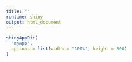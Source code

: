 ```yaml
---
title: ""
runtime: shiny
output: html_document
---
```


```r
shinyAppDir(
  "myapp",
  options = list(width = "100%", height = 800)
)
```
